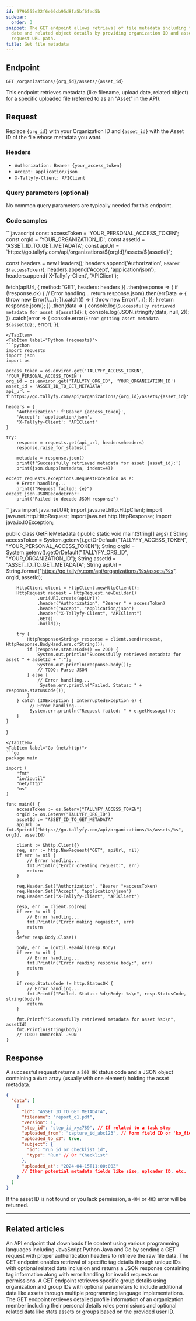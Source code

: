 ```yaml
---
id: 979b555e22f6e66cb95d8fa5bf6fed5b
sidebar:
  order: 3
snippet: The GET endpoint allows retrieval of file metadata including filename upload
  date and related object details by providing organization ID and asset ID in the
  request URL path.
title: Get file metadata
---
```



## Endpoint

`GET /organizations/{org_id}/assets/{asset_id}`

This endpoint retrieves metadata (like filename, upload date, related object) for a specific uploaded file (referred to as an "Asset" in the API).

## Request

Replace `{org_id}` with your Organization ID and `{asset_id}` with the Asset ID of the file whose metadata you want.

### Headers

-   `Authorization: Bearer {your_access_token}`
-   `Accept: application/json`
-   `X-Tallyfy-Client: APIClient`

### Query parameters (optional)

No common query parameters are typically needed for this endpoint.

### Code samples

<Tabs>
<TabItem label="JavaScript (fetch)">
```javascript
const accessToken = 'YOUR_PERSONAL_ACCESS_TOKEN';
const orgId = 'YOUR_ORGANIZATION_ID';
const assetId = 'ASSET_ID_TO_GET_METADATA';
const apiUrl = `https://go.tallyfy.com/api/organizations/${orgId}/assets/${assetId}`;

const headers = new Headers();
headers.append('Authorization', `Bearer ${accessToken}`);
headers.append('Accept', 'application/json');
headers.append('X-Tallyfy-Client', 'APIClient');

fetch(apiUrl, {
    method: 'GET',
    headers: headers
})
.then(response => {
    if (!response.ok) {
        // Error handling...
        return response.json().then(errData => { throw new Error(/*...*/); }).catch(() => { throw new Error(/*...*/); });
    }
    return response.json();
})
.then(data => {
    console.log(`Successfully retrieved metadata for asset ${assetId}:`);
    console.log(JSON.stringify(data, null, 2));
})
.catch(error => {
    console.error(`Error getting asset metadata ${assetId}:`, error);
});
```
</TabItem>
<TabItem label="Python (requests)">
```python
import requests
import json
import os

access_token = os.environ.get('TALLYFY_ACCESS_TOKEN', 'YOUR_PERSONAL_ACCESS_TOKEN')
org_id = os.environ.get('TALLYFY_ORG_ID', 'YOUR_ORGANIZATION_ID')
asset_id = 'ASSET_ID_TO_GET_METADATA'
api_url = f'https://go.tallyfy.com/api/organizations/{org_id}/assets/{asset_id}'

headers = {
    'Authorization': f'Bearer {access_token}',
    'Accept': 'application/json',
    'X-Tallyfy-Client': 'APIClient'
}

try:
    response = requests.get(api_url, headers=headers)
    response.raise_for_status()

    metadata = response.json()
    print(f'Successfully retrieved metadata for asset {asset_id}:')
    print(json.dumps(metadata, indent=4))

except requests.exceptions.RequestException as e:
    # Error handling...
    print(f"Request failed: {e}")
except json.JSONDecodeError:
    print("Failed to decode JSON response")
```
</TabItem>
<TabItem label="Java (HttpClient)">
```java
import java.net.URI;
import java.net.http.HttpClient;
import java.net.http.HttpRequest;
import java.net.http.HttpResponse;
import java.io.IOException;

public class GetFileMetadata {
    public static void main(String[] args) {
        String accessToken = System.getenv().getOrDefault("TALLYFY_ACCESS_TOKEN", "YOUR_PERSONAL_ACCESS_TOKEN");
        String orgId = System.getenv().getOrDefault("TALLYFY_ORG_ID", "YOUR_ORGANIZATION_ID");
        String assetId = "ASSET_ID_TO_GET_METADATA";
        String apiUrl = String.format("https://go.tallyfy.com/api/organizations/%s/assets/%s", orgId, assetId);

        HttpClient client = HttpClient.newHttpClient();
        HttpRequest request = HttpRequest.newBuilder()
                .uri(URI.create(apiUrl))
                .header("Authorization", "Bearer " + accessToken)
                .header("Accept", "application/json")
                .header("X-Tallyfy-Client", "APIClient")
                .GET()
                .build();

        try {
            HttpResponse<String> response = client.send(request, HttpResponse.BodyHandlers.ofString());
            if (response.statusCode() == 200) {
                System.out.println("Successfully retrieved metadata for asset " + assetId + ":");
                System.out.println(response.body());
                // TODO: Parse JSON
            } else {
                // Error handling...
                 System.err.println("Failed. Status: " + response.statusCode());
            }
        } catch (IOException | InterruptedException e) {
             // Error handling...
             System.err.println("Request failed: " + e.getMessage());
        }
    }
}
```
</TabItem>
<TabItem label="Go (net/http)">
```go
package main

import (
	"fmt"
	"io/ioutil"
	"net/http"
	"os"
)

func main() {
	accessToken := os.Getenv("TALLYFY_ACCESS_TOKEN")
	orgId := os.Getenv("TALLYFY_ORG_ID")
	assetId := "ASSET_ID_TO_GET_METADATA"
	apiUrl := fmt.Sprintf("https://go.tallyfy.com/api/organizations/%s/assets/%s", orgId, assetId)

	client := &http.Client{}
	req, err := http.NewRequest("GET", apiUrl, nil)
	if err != nil {
		// Error handling...
		fmt.Println("Error creating request:", err)
		return
	}

	req.Header.Set("Authorization", "Bearer "+accessToken)
	req.Header.Set("Accept", "application/json")
	req.Header.Set("X-Tallyfy-Client", "APIClient")

	resp, err := client.Do(req)
	if err != nil {
		// Error handling...
		fmt.Println("Error making request:", err)
		return
	}
	defer resp.Body.Close()

	body, err := ioutil.ReadAll(resp.Body)
	if err != nil {
		// Error handling...
		fmt.Println("Error reading response body:", err)
		return
	}

	if resp.StatusCode != http.StatusOK {
		// Error handling...
		fmt.Printf("Failed. Status: %d\nBody: %s\n", resp.StatusCode, string(body))
		return
	}

	fmt.Printf("Successfully retrieved metadata for asset %s:\n", assetId)
	fmt.Println(string(body))
	// TODO: Unmarshal JSON
}
```
</TabItem>
</Tabs>

## Response

A successful request returns a `200 OK` status code and a JSON object containing a `data` array (usually with one element) holding the asset metadata.

```json
{
  "data": [
    {
      "id": "ASSET_ID_TO_GET_METADATA",
      "filename": "report_q1.pdf",
      "version": 1,
      "step_id": "step_id_xyz789", // If related to a task step
      "uploaded_from": "capture_id_abc123", // Form field ID or 'ko_field'
      "uploaded_to_s3": true,
      "subject": {
        "id": "run_id_or_checklist_id",
        "type": "Run" // Or "Checklist"
      },
      "uploaded_at": "2024-04-15T11:00:00Z"
      // Other potential metadata fields like size, uploader ID, etc.
    }
  ]
}
```

If the asset ID is not found or you lack permission, a `404` or `403` error will be returned.

---


## Related articles
<CardGrid>
<LinkTitleCard header="<b>Files > Download file</b>" href="/products/pro/integrations/open-api/code-samples/files/download-file/" > An API endpoint that downloads file content using various programming languages including JavaScript Python Java and Go by sending a GET request with proper authentication headers to retrieve the raw file data. </LinkTitleCard>
<LinkTitleCard header="<b>Tags > Get tag</b>" href="/products/pro/integrations/open-api/code-samples/tags/get-tag/" > The GET endpoint enables retrieval of specific tag details through unique IDs with optional related data inclusion and returns a JSON response containing tag information along with error handling for invalid requests or permissions. </LinkTitleCard>
<LinkTitleCard header="<b>Groups > Get group</b>" href="/products/pro/integrations/open-api/code-samples/groups/get-group/" > A GET endpoint retrieves specific group details using organization and group IDs with optional parameters to include additional data like assets through multiple programming language implementations. </LinkTitleCard>
<LinkTitleCard header="<b>Members > Get member</b>" href="/products/pro/integrations/open-api/code-samples/members/get-member/" > The GET endpoint retrieves detailed profile information of an organization member including their personal details roles permissions and optional related data like stats assets or groups based on the provided user ID. </LinkTitleCard>
</CardGrid>